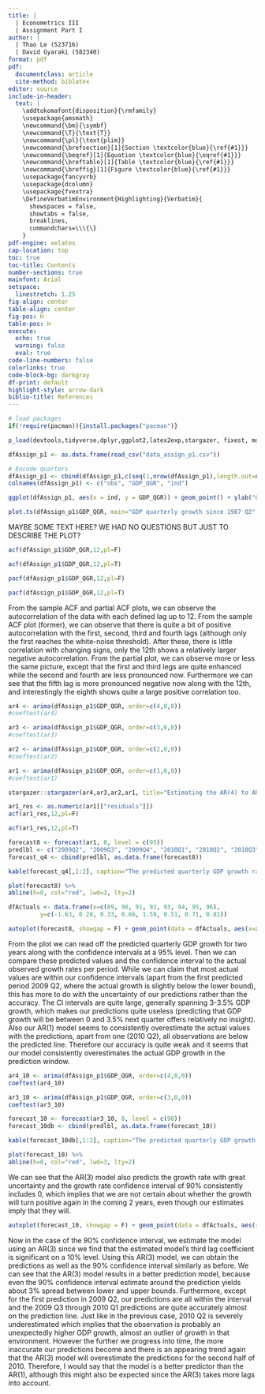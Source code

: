 ```yaml
---
title: | 
  | Econometrics III 
  | Assignment Part I
author: | 
  | Thao Le (523716) 
  | David Gyaraki (582340)
format: pdf
pdf:
  documentclass: article
  cite-method: biblatex
editor: source
include-in-header:
  text: |
    \addtokomafont{disposition}{\rmfamily}
    \usepackage{amsmath}
    \newcommand{\bm}{\symbf}
    \newcommand{\T}{\text{T}}
    \newcommand{\pl}{\text{plim}}
    \newcommand{\brefsection}[1]{Section \textcolor{blue}{\ref{#1}}}
    \newcommand{\beqref}[1]{Equation \textcolor{blue}{\eqref{#1}}}
    \newcommand{\breftable}[1]{Table \textcolor{blue}{\ref{#1}}}
    \newcommand{\breffig}[1]{Figure \textcolor{blue}{\ref{#1}}}
    \usepackage{fancyvrb}
    \usepackage{dcolumn}
    \usepackage{fvextra}
    \DefineVerbatimEnvironment{Highlighting}{Verbatim}{
      showspaces = false,
      showtabs = false,
      breaklines,
      commandchars=\\\{\}
    }
pdf-engine: xelatex
cap-location: top
toc: true
toc-title: Contents
number-sections: true
mainfont: Arial
setspace:
  linestretch: 1.25
fig-align: center
table-align: center
fig-pos: H
table-pos: H
execute:
  echo: true
  warning: false
  eval: true
code-line-numbers: false
colorlinks: true
code-block-bg: darkgray
df-print: default
highlight-style: arrow-dark
biblio-title: References
---
```


\clearpage

```r
# load packages
if(!require(pacman)){install.packages("pacman")}

p_load(devtools,tidyverse,dplyr,ggplot2,latex2exp,stargazer, fixest, modelsummary, knitr, readr, tseries, lmtest, forecast)

dfAssign_p1 <- as.data.frame(read_csv("data_assign_p1.csv"))

# Encode quarters
dfAssign_p1 <- cbind(dfAssign_p1,c(seq(1,nrow(dfAssign_p1),length.out=nrow(dfAssign_p1))))
colnames(dfAssign_p1) <- c("obs", "GDP_QGR", "ind")
```

\section{Question 1} \label{q1}

```r
ggplot(dfAssign_p1, aes(x = ind, y = GDP_QGR)) + geom_point() + ylab("GDP growth in %") + xlab("Quarters since 1987 Q2")

plot.ts(dfAssign_p1$GDP_QGR, main="GDP quarterly growth since 1987 Q2", ylab="Prices")
```

MAYBE SOME TEXT HERE? WE HAD NO QUESTIONS BUT JUST TO DESCRIBE THE PLOT?

```r
acf(dfAssign_p1$GDP_QGR,12,pl=F)

acf(dfAssign_p1$GDP_QGR,12,pl=T)

pacf(dfAssign_p1$GDP_QGR,12,pl=F)

pacf(dfAssign_p1$GDP_QGR,12,pl=T)
```

From the sample ACF and partial ACF plots, we can observe the autocorrelation of the data with each defined lag up to 12. From the sample ACF plot (former), we can observe that there is quite a bit of positive autocorrelation with the first, second, third and fourth lags (although only the first reaches the white-noise threshold). After these, there is little correlation with changing signs, only the 12th shows a relatively larger negative autocorrelation. From the partial plot, we can observe more or less the same picture, except that the first and third legs are quite enhanced while the second and fourth are less pronounced now. Furthermore we can see that the fifth lag is more pronounced negative now along with the 12th, and interestingly the eighth shows quite a large positive correlation too.

\section{Question 2} \label{q2}

```r
ar4 <- arima(dfAssign_p1$GDP_QGR, order=c(4,0,0))
#coeftest(ar4)

ar3 <- arima(dfAssign_p1$GDP_QGR, order=c(3,0,0))
#coeftest(ar3)

ar2 <- arima(dfAssign_p1$GDP_QGR, order=c(2,0,0))
#coeftest(ar2)

ar1 <- arima(dfAssign_p1$GDP_QGR, order=c(1,0,0))
#coeftest(ar1)
```


```r
stargazer::stargazer(ar4,ar3,ar2,ar1, title="Estimating the AR(4) to AR(1) models on GDP data",  align=TRUE, label = "tab_ar4", table.placement="H", out = "tab_ar4.tex")
```

\input{tab_ar4.tex}

\section{Question 3} \label{q3}

```r
ar1_res <- as.numeric(ar1[["residuals"]])
acf(ar1_res,12,pl=F)

acf(ar1_res,12,pl=T)
```

\section{Question 4} \label{q4}

```r
forecast8 <- forecast(ar1, 8, level = c(95))
predlbl <- c("2009Q2", "2009Q3", "2009Q4", "2010Q1", "2010Q2", "2010Q3", "2010Q4", "2011Q1")
forecast_q4 <- cbind(predlbl, as.data.frame(forecast8))

kable(forecast_q4[,1:2], caption="The predicted quarterly GDP growth rates using ARIMA(1,0,0)", col.names = c("Quarter", "Predicted growth %"), digits = 3, row.names = F)
```

\section{Question 5} \label{q5}

```r
plot(forecast8) %>%
abline(h=0, col="red", lwd=3, lty=2)
```

\section{Question 6} \label{q6}



\section{Question 7} \label{q7}

```r
dfActuals <- data.frame(x=c(89, 90, 91, 92, 93, 94, 95, 96),
         y=c(-1.63, 0.28, 0.33, 0.66, 1.59, 0.51, 0.71, 0.81))

autoplot(forecast8, showgap = F) + geom_point(data = dfActuals, aes(x=x, y=y))
```

From the plot we can read off the predicted quarterly GDP growth for two years along with the confidence intervals at a 95\% level. Then we can compare these predicted values and the confidence interval to the actual observed growth rates per period. While we can claim that most actual values are within our confidence intervals (apart from the first predicted period 2009 Q2, where the actual growth is slightly below the lower bound), this has more to do with the uncertainty of our predictions rather than the accuracy. The CI intervals are quite large, generally spanning 3-3.5\% GDP growth, which makes our predictions quite useless (predicting that GDP growth will be between 0 and 3.5\% next quarter offers relatively no insight). Also our AR(1) model seems to consistently overestimate the actual values with the predictions, apart from one (2010 Q2), all observations are below the predicted line. Therefore our accuracy is quite weak and it seems that our model consistently overestimates the actual GDP growth in the prediction window.

\section{Question 8} \label{q8}

```r
ar4_10 <- arima(dfAssign_p1$GDP_QGR, order=c(4,0,0))
coeftest(ar4_10)

ar3_10 <- arima(dfAssign_p1$GDP_QGR, order=c(3,0,0))
coeftest(ar3_10)

forecast_10 <- forecast(ar3_10, 8, level = c(90))
forecast_10db <- cbind(predlbl, as.data.frame(forecast_10))

kable(forecast_10db[,1:2], caption="The predicted quarterly GDP growth rates using ARIMA(1,0,0) and 90% CI", col.names = c("Quarter", "Predicted growth %"), digits = 3, row.names = F)
```




```r
plot(forecast_10) %>%
abline(h=0, col="red", lwd=3, lty=2)
```

We can see that the AR(3) model also predicts the growth rate with great uncertainty and the growth rate confidence interval of 90\% consistently includes 0, which implies that we are not certain about whether the growth will turn positive again in the coming 2 years, even though our estimates imply that they will.

```r
autoplot(forecast_10, showgap = F) + geom_point(data = dfActuals, aes(x=x, y=y))
```

Now in the case of the 90\% confidence interval, we estimate the model using an AR(3) since we find that the estimated model's third lag coefficient is significant on a 10\% level. Using this AR(3) model, we can obtain the predictions as well as the 90\% confidence interval similarly as before. We can see that the AR(3) model results in a better prediction model, because even the 90\% confidence interval estimate around the prediction yields about 3\% spread between lower and upper bounds. Furthermore, except for the first prediction in 2009 Q2, our predictions are all within the interval and the 2009 Q3 through 2010 Q1 predictions are quite accurately almost on the prediction line. Just like in the previous case, 2010 Q2 is severely underestimated which implies that the observation is probably an unexpectedly higher GDP growth, almost an outlier of growth in that environment. However the further we progress into time, the more inaccurate our predictions become and there is an appearing trend again that the AR(3) model will overestimate the predictions for the second half of 2010. Therefore, I would say that the model is a better predictor than the AR(1), although this might also be expected since the AR(3) takes more lags into account.





